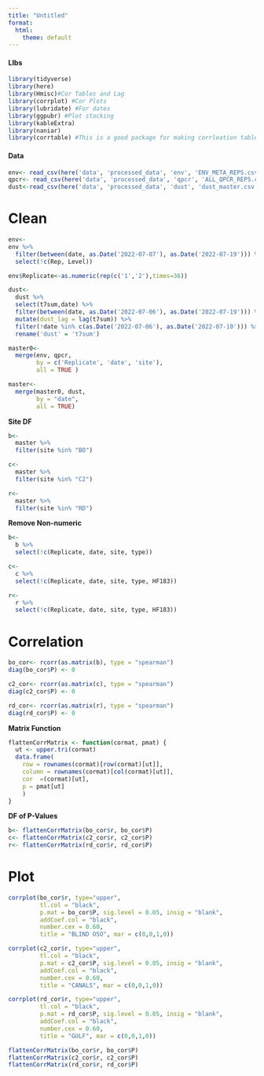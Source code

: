 ```yaml
---
title: "Untitled"
format:
  html:
    theme: default
---
```


#### LIbs

```r
library(tidyverse)
library(here)
library(Hmisc)#Cor Tables and Lag
library(corrplot) #Cor Plots
library(lubridate) #For dates
library(ggpubr) #Plot stacking
library(kableExtra)
library(naniar)
library(corrtable) #This is a good package for making corrleation tables as opposed to matri
```

#### Data

```r
env<- read_csv(here('data', 'processed_data', 'env', 'ENV_META_REPS.csv'))
qpcr<- read_csv(here('data', 'processed_data', 'qpcr', 'ALL_QPCR_REPS.csv'))
dust<-read_csv(here('data', 'processed_data', 'dust', 'dust_master.csv'))
```

# Clean

```r
env<-
env %>%
  filter(between(date, as.Date('2022-07-07'), as.Date('2022-07-19'))) %>%
  select(!c(Rep, Level))

env$Replicate<-as.numeric(rep(c('1','2'),times=36))
```

```r
dust<-
  dust %>%
  select(t7sum,date) %>%
  filter(between(date, as.Date('2022-07-06'), as.Date('2022-07-19'))) %>%
  mutate(dust_lag = lag(t7sum)) %>%
  filter(!date %in% c(as.Date('2022-07-06'), as.Date('2022-07-10'))) %>%
  rename('dust' = 't7sum')
```

```r
master0<-
  merge(env, qpcr,
        by = c('Replicate', 'date', 'site'),
        all = TRUE )

master<-
  merge(master0, dust,
        by = "date",
        all = TRUE)
```

**Site DF**

```r
b<- 
  master %>%
  filter(site %in% "BO")

c<- 
  master %>%
  filter(site %in% "C2")

r<- 
  master %>%
  filter(site %in% "RD")
```

**Remove Non-numeric**

```r
b<-
  b %>% 
  select(!c(Replicate, date, site, type))

c<-
  c %>% 
  select(!c(Replicate, date, site, type, HF183))

r<-
  r %>% 
  select(!c(Replicate, date, site, type, HF183))
```

# Correlation

```r
bo_cor<- rcorr(as.matrix(b), type = "spearman")
diag(bo_cor$P) <- 0

c2_cor<- rcorr(as.matrix(c), type = "spearman")
diag(c2_cor$P) <- 0

rd_cor<- rcorr(as.matrix(r), type = "spearman")
diag(rd_cor$P) <- 0
```

**Matrix Function**

```r
flattenCorrMatrix <- function(cormat, pmat) {
  ut <- upper.tri(cormat)
  data.frame(
    row = rownames(cormat)[row(cormat)[ut]],
    column = rownames(cormat)[col(cormat)[ut]],
    cor  =(cormat)[ut],
    p = pmat[ut]
    )
}
```

**DF of P-Values**

```r
b<- flattenCorrMatrix(bo_cor$r, bo_cor$P)
c<- flattenCorrMatrix(c2_cor$r, c2_cor$P)
r<- flattenCorrMatrix(rd_cor$r, rd_cor$P)
```

# Plot

```r
corrplot(bo_cor$r, type="upper",
         tl.col = "black",
         p.mat = bo_cor$P, sig.level = 0.05, insig = "blank",
         addCoef.col = "black",
         number.cex = 0.60,
         title = "BLIND OSO", mar = c(0,0,1,0))

corrplot(c2_cor$r, type="upper",
         tl.col = "black",
         p.mat = c2_cor$P, sig.level = 0.05, insig = "blank",
         addCoef.col = "black",
         number.cex = 0.60,
         title = "CANALS", mar = c(0,0,1,0))

corrplot(rd_cor$r, type="upper",
         tl.col = "black",
         p.mat = rd_cor$P, sig.level = 0.05, insig = "blank",
         addCoef.col = "black",
         number.cex = 0.60,
         title = "GULF", mar = c(0,0,1,0))

flattenCorrMatrix(bo_cor$r, bo_cor$P)
flattenCorrMatrix(c2_cor$r, c2_cor$P)
flattenCorrMatrix(rd_cor$r, rd_cor$P)
```
